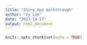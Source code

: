 ```yaml
---
title: "Shiny App Walkthrough"
author: "Vy Lam"
date: "2023-10-17"
output: html_document
---
```


```r
knitr::opts_chunk$set(echo = TRUE)
```

